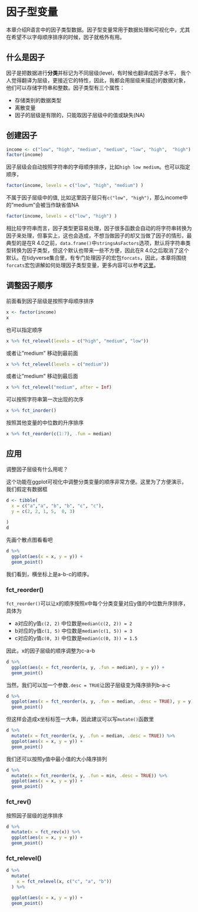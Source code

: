 # 因子型变量 {#forcats}

本章介绍R语言中的因子类型数据。因子型变量常用于数据处理和可视化中，尤其在希望不以字母顺序排序的时候，因子就格外有用。

## 什么是因子

因子是把数据进行**分类**并标记为不同层级(level，有时候也翻译成因子水平， 我个人觉得翻译为层级，更接近它的特性，因此，我都会用层级来描述)的数据对象，他们可以存储字符串和整数。因子类型有三个属性：

- 存储类别的数据类型
- 离散变量
- 因子的层级是有限的，只能取因子层级中的值或缺失(NA)


## 创建因子

```r
income <- c("low", "high", "medium", "medium", "low", "high",  "high")
factor(income)
```
因子层级会自动按照字符串的字母顺序排序，比如`high low medium`。也可以指定顺序，


```r
factor(income, levels = c("low", "high", "medium") )
```


不属于因子层级中的值, 比如这里因子层只有`c("low", "high")`，那么income中的"medium"会被当作缺省值NA
```r
factor(income, levels = c("low", "high") )
```

相比较字符串而言，因子类型更容易处理，因子很多函数会自动的将字符串转换为因子来处理，但事实上，这也会造成，不想当做因子的却又当做了因子的情形，最典型的是在R 4.0之前，`data.frame()`中`stringsAsFactors`选项，默认将字符串类型转换为因子类型，但这个默认也带来一些不方便，因此在R 4.0之后取消了这个默认。在tidyverse集合里，有专门处理因子的宏包`forcats`，因此，本章将围绕`forcats`宏包讲解如何处理因子类型变量，更多内容可以参考[这里](https://r4ds.had.co.nz/factors.html)。





## 调整因子顺序

前面看到因子层级是按照字母顺序排序
```r
x <- factor(income)
x
```

也可以指定顺序
```r
x %>% fct_relevel(levels = c("high", "medium", "low"))
```
或者让"medium" 移动到最前面
```r
x %>% fct_relevel(levels = c("medium"))
```
或者让"medium" 移动到最后面

```r
x %>% fct_relevel("medium", after = Inf)
```


可以按照字符串第一次出现的次序
```r
x %>% fct_inorder()
```

按照其他变量的中位数的升序排序
```r
x %>% fct_reorder(c(1:7), .fun = median)  
```



## 应用 

调整因子层级有什么用呢？

这个功能在ggplot可视化中调整分类变量的顺序非常方便。这里为了方便演示，我们假定有数据框
```r
d <- tibble(
  x = c("a","a", "b", "b", "c", "c"),
  y = c(2, 2, 1, 5,  0, 3)
  
)
d
```


先画个散点图看看吧

```r
d %>% 
  ggplot(aes(x = x, y = y)) +
  geom_point()
```
我们看到，横坐标上是a-b-c的顺序。


### fct_reorder()

`fct_reorder()`可以让x的顺序按照x中每个分类变量对应y值的中位数升序排序，具体为

- a对应的y值`c(2, 2)` 中位数是`median(c(2, 2)) = 2`
- b对应的y值`c(1, 5)` 中位数是`median(c(1, 5)) = 3`
- c对应的y值`c(0, 3)` 中位数是`median(c(0, 3)) = 1.5`

因此，x的因子层级的顺序调整为c-a-b
```r
d %>% 
  ggplot(aes(x = fct_reorder(x, y, .fun = median), y = y)) +
  geom_point()
```
当然，我们可以加一个参数`.desc = TRUE`让因子层级变为降序排列b-a-c

```r
d %>% 
  ggplot(aes(x = fct_reorder(x, y, .fun = median, .desc = TRUE), y = y)) +
  geom_point()
```

但这样会造成x坐标标签一大串，因此建议可以写`mutate()`函数里
```r
d %>% 
  mutate(x = fct_reorder(x, y, .fun = median, .desc = TRUE)) %>% 
  ggplot(aes(x = x, y = y)) +
  geom_point()
```


我们还可以按照y值中最小值的大小降序排列
```r
d %>% 
  mutate(x = fct_reorder(x, y, .fun = min, .desc = TRUE)) %>% 
  ggplot(aes(x = x, y = y)) +
  geom_point()
```


### fct_rev()

按照因子层级的逆序排序
```r
d %>% 
  mutate(x = fct_rev(x)) %>% 
  ggplot(aes(x = x, y = y)) +
  geom_point()
```



### fct_relevel()
```r
d %>% 
  mutate(
    x = fct_relevel(x, c("c", "a", "b"))
  ) %>% 

  ggplot(aes(x = x, y = y)) +
  geom_point()
```


